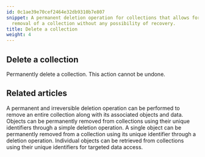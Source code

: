 ```yaml
---
id: 0c1ae39e70cef2464e32db9310b7e807
snippet: A permanent deletion operation for collections that allows for the complete
  removal of a collection without any possibility of recovery.
title: Delete a collection
weight: 4
---
```


## Delete a collection

Permanently delete a collection. This action cannot be undone.


## Related articles
<CardGrid>
<LinkTitleCard header="<b>Collections > Delete a collection</b>" href="/products/answers/collections/delete-collection/" > A permanent and irreversible deletion operation can be performed to remove an entire collection along with its associated objects and data. </LinkTitleCard>
<LinkTitleCard header="<b>Objects > Delete an object</b>" href="/products/answers/objects/delete-object/" > Objects can be permanently removed from collections using their unique identifiers through a simple deletion operation. </LinkTitleCard>
<LinkTitleCard header="<b>Objects > Delete an object</b>" href="/products/answers/objects/delete-object/" > A single object can be permanently removed from a collection using its unique identifier through a deletion operation. </LinkTitleCard>
<LinkTitleCard header="<b>Objects > Get an object</b>" href="/products/answers/objects/get-object/" > Individual objects can be retrieved from collections using their unique identifiers for targeted data access. </LinkTitleCard>
</CardGrid>